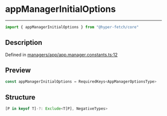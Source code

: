 

# appManagerInitialOptions

<div class="api-docs__separator" data-reactroot="">

---

</div><div class="api-docs__import" data-reactroot="">

```ts
import { appManagerInitialOptions } from "@hyper-fetch/core"
```

</div><div class="api-docs__section">

## Description

</div><div class="api-docs__description"><span class="api-docs__do-not-parse">



</span></div><p class="api-docs__definition">

Defined in [managers/app/app.manager.constants.ts:12](https://github.com/BetterTyped/hyper-fetch/blob/c3e2c45/packages/core/src/managers/app/app.manager.constants.ts#L12)

</p><div class="api-docs__section">

## Preview

</div><div class="api-docs__preview var">

```ts
const appManagerInitialOptions = RequiredKeys<AppManagerOptionsType>
```

</div><div class="api-docs__section">

## Structure

</div><div class="api-docs__returns">

```ts
[P in keyof T]-?: Exclude<T[P], NegativeTypes>
```

</div>